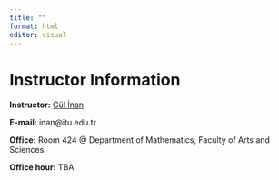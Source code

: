 ```yaml
---
title: ""
format: html
editor: visual
---
```


# Instructor Information

**Instructor:** [Gül İnan](https://gulinan.github.io/)

**E-mail:** inan\@itu.edu.tr

**Office:** Room 424 \@ Department of Mathematics, Faculty of Arts and Sciences.

**Office hour:** TBA
